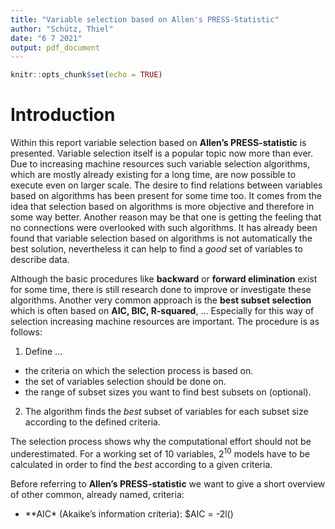 ```yaml
---
title: "Variable selection based on Allen's PRESS-Statistic"
author: "Schütz, Thiel"
date: "6 7 2021"
output: pdf_document
---
```


```r
knitr::opts_chunk$set(echo = TRUE)
```

# Introduction

Within this report variable selection based on **Allen's PRESS-statistic** is presented. Variable selection itself is a popular topic now more than ever. Due to increasing machine resources such variable selection algorithms, which are mostly already existing for a long time, are now possible to execute even on larger scale. The desire to find relations between variables based on algorithms has been present for some time too. It comes from the idea that selection based on algorithms is more objective and therefore in some way better. Another reason may be that one is getting the feeling that no connections were overlooked with such algorithms. It has already been found that variable selection based on algorithms is not automatically the best solution, nevertheless it can help to find a *good* set of variables to describe data. 

Although the basic procedures like **backward** or **forward elimination** exist for some time, there is still research done to improve or investigate these algorithms. Another very common approach is the **best subset selection** which is often based on **AIC, BIC, R-squared**, ... Especially for this way of selection increasing machine resources are important. The procedure is as follows: 

1. Define ...
  + the criteria on which the selection process is based on.
  + the set of variables selection should be done on.
  + the range of subset sizes you want to find best subsets on (optional).
2. The algorithm finds the *best* subset of variables for each subset size according to the defined criteria. 
 
The selection process shows why the computational effort should not be underestimated. For a working set of $10$ variables, $2^10$ models have to be calculated in order to find the *best* according to a given criteria. 

Before referring to **Allen's PRESS-statistic** we want to give a short overview of other common, already named, criteria:

* **AIC* (Akaike's information criteria): $AIC = -2l()





